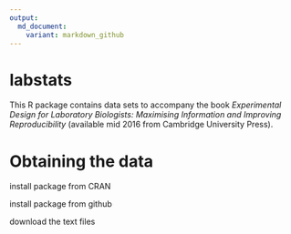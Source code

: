 ```yaml
---
output:
  md_document:
    variant: markdown_github
---
```


# labstats
This R package contains data sets to accompany the book _Experimental Design for Laboratory Biologists: Maximising Information and Improving Reproducibility_ (available mid 2016 from Cambridge University Press).

# Obtaining the data

install package from CRAN

install package from github

download the text files
